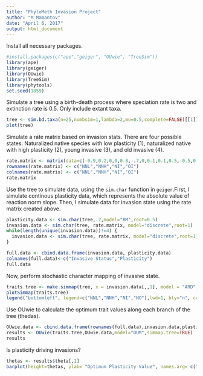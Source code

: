 ```yaml
---
title: "PhyloMeth Invasion Project"
author: "M Mamantov"
date: "April 6, 2017"
output: html_document
---
```


Install all necessary packages.

```r
#install.packages(c("ape","geiger", "OUwie", "TreeSim"))
library(ape)
library(geiger)
library(OUwie)
library(TreeSim)
library(phytools)
set.seed(1859)
```

Simulate a tree using a birth-death process where speciation rate is two and extinction rate is 0.5. Only include extant taxa.
```r
tree <- sim.bd.taxa(n=25,numbsim=1,lambda=2,mu=0.5,complete=FALSE)[[1]]
plot(tree)
```

Simulate a rate matrix based on invasion stats. There are four possible states: Naturalized native species with low plasticity (1), naturalized native with high plasticity (2), young invasive (3), and old invasive (4).

```r
rate.matrix <- matrix(data=c(-0.9,0.2,0,0,0.8,-.7,0,0.1,0.1,0.5,-0.5,0,0,0,0.5,-0.1), nrow=4, ncol=4)
rownames(rate.matrix) <- c("NNL","NNH","NI","OI")
colnames(rate.matrix) <- c("NNL","NNH","NI","OI")
rate.matrix
```

Use the tree to simulate data, using the `sim.char` function in `geiger`.First, I simulate continous plasticity data, which represents the absolute value of reaction norm slope. Then, I simulate data for invasion state using the rate matrix created above. 

```r
plasticity.data <- sim.char(tree,.2,model="BM",root=0.5)
invasion.data <- sim.char(tree, rate.matrix, model="discrete",root=1)
while(length(unique(invasion.data))!=4) {
  invasion.data <- sim.char(tree, rate.matrix, model="discrete",root=1)
}

full.data <- cbind.data.frame(invasion.data, plasticity.data)
colnames(full.data)<-c("Invasive Status","Plasticity")
full.data
```

Now, perform stochastic character mapping of invasive state.

```r
traits.tree <- make.simmap(tree, x = invasion.data[,,1], model = "ARD", nsim=1, pi=c(.5,.5,0,0))
plotSimmap(traits.tree)
legend("bottomleft", legend=c("NNL","NNH","NI","NO"),lwd=1, bty="n", col=c("black","red","green","blue"))
```

Use OUwie to calculate the optimum trait values along each branch of the tree (thedas).

```r
OUwie.data <- cbind.data.frame(rownames(full.data),invasion.data,plasticity.data)
results <- OUwie(traits.tree,OUwie.data,model="OUM",simmap.tree=TRUE)
results
```

Is plasticity driving invasions?
```r
thetas <- results$theta[,1]
barplot(height=thetas, ylab= "Optimum Plasticity Value", names.arg= c("NNL","NNH","NI","OI"))
```
